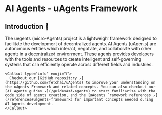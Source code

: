 
# AI Agents - uAgents Framework

## Introduction 🚀

The uAgents (micro-Agents) project is a lightweight framework designed to facilitate the development of decentralized agents. AI Agents (uAgents) are autonomous entities which interact, negotiate, and collaborate with other agents in a decentralized environment. These agents provides developers with the tools and resources to create intelligent and self-governing systems that can efficiently operate across different fields and industries.

    <Callout type="info" emoji="ℹ️">
      Checkout our [GitHub repository ↗️](https://github.com/fetchai/uAgents) to improve your understanding on the uAgents Framework and related concepts. You can also checkout our [AI Agents guides ↗️](/guides#ai-agents) to start familiarize with the code side of agents creation, and the [uAgents Framework references ↗️](/references#uagents-framework) for important concepts needed during AI Agents development.
    </Callout>
